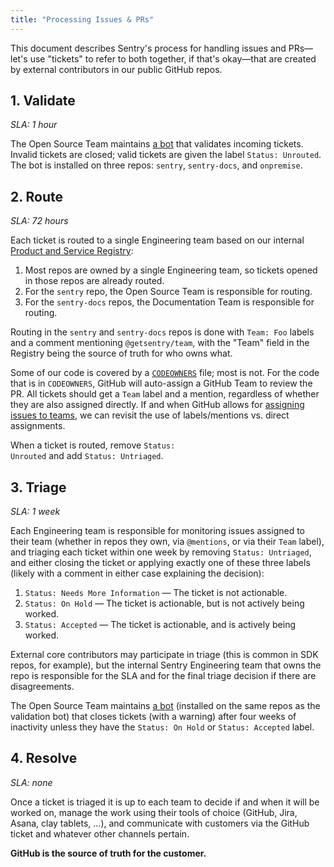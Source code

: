 ```yaml
---
title: "Processing Issues & PRs"
---
```


This document describes Sentry's process for handling issues and PRs—let's use "tickets" to refer to both together, if that's okay—that are created by external contributors in our public GitHub repos.

## 1. Validate

*SLA: 1 hour*

The Open Source Team maintains [a bot](https://github.com/getsentry/.github/blob/main/.github/workflows/validate-new-issue.yml) that validates incoming tickets. Invalid tickets are closed; valid tickets are given the label `Status: Unrouted`. The bot is installed on three repos: `sentry`, `sentry-docs`, and `onpremise`.

## 2. Route

*SLA: 72 hours*

Each ticket is routed to a single Engineering team based on our internal [Product and Service Registry](https://www.notion.so/Product-and-Service-Registry-f90c702816794dcaa7f81ef8e79e40ea):

1. Most repos are owned by a single Engineering team, so tickets opened in those repos are already routed.
2. For the `sentry` repo, the Open Source Team is responsible for routing.
3. For the `sentry-docs` repos, the Documentation Team is responsible for routing.

Routing in the `sentry` and `sentry-docs` repos is done with `Team: Foo` labels and a comment mentioning `@getsentry/team`, with the "Team" field in the Registry being the source of truth for who owns what.

Some of our code is covered by a [`CODEOWNERS`](https://docs.github.com/en/github/creating-cloning-and-archiving-repositories/about-code-owners) file; most is not. For the code that is in `CODEOWNERS`, GitHub will auto-assign a GitHub Team to review the PR. All tickets should get a `Team` label and a mention, regardless of whether they are also assigned directly. If and when GitHub allows for [assigning issues to teams](https://github.com/dear-github/dear-github/issues/170), we can revisit the use of labels/mentions vs. direct assignments.

<Alert level="warning">When a ticket is routed, remove <code>Status: Unrouted</code> and add <code>Status: Untriaged</code>.</Alert>

## 3. Triage

*SLA: 1 week*

Each Engineering team is responsible for monitoring issues assigned to their team (whether in repos they own, via `@mentions`, or via their `Team` label), and triaging each ticket within one week by removing `Status: Untriaged`, and either closing the ticket or applying exactly one of these three labels (likely with a comment in either case explaining the decision):

1. `Status: Needs More Information` — The ticket is not actionable.
2. `Status: On Hold` — The ticket is actionable, but is not actively being worked.
3. `Status: Accepted` — The ticket is actionable, and is actively being worked.

External core contributors may participate in triage (this is common in SDK repos, for example), but the internal Sentry Engineering team that owns the repo is responsible for the SLA and for the final triage decision if there are disagreements.

The Open Source Team maintains [a bot](https://github.com/getsentry/sentry/blob/master/.github/workflows/stale.yml) (installed on the same repos as the validation bot) that closes tickets (with a warning) after four weeks of inactivity unless they have the `Status: On Hold` or `Status: Accepted` label.

## 4. Resolve

*SLA: none*

Once a ticket is triaged it is up to each team to decide if and when it will be worked on, manage the work using their tools of choice (GitHub, Jira, Asana, clay tablets, ...), and communicate with customers via the GitHub ticket and whatever other channels pertain.

**GitHub is the source of truth for the customer.**
